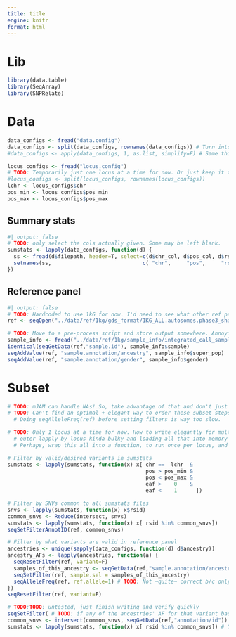 ```yaml
---
title: title
engine: knitr
format: html
---
```


# Lib
```r
library(data.table)
library(SeqArray)
library(SNPRelate)
```

# Data
```r
data_configs <- fread("data.config")
data_configs <- split(data_configs, rownames(data_configs)) # Turn into list of rows
#data_configs <- apply(data_configs, 1, as.list, simplify=F) # Same thing but uglier

locus_configs <- fread("locus.config")
# TODO: Temporarily just one locus at a time for now. Or just keep it this way but run the script multiple times? __No__, because then would be loading the data multiple times.
#locus_configs <- split(locus_configs, rownames(locus_configs))
lchr <- locus_configs$chr
pos_min <- locus_configs$pos_min
pos_max <- locus_configs$pos_max
```
## Summary stats
```r
#| output: false
# TODO: only select the cols actually given. Some may be left blank.
sumstats <- lapply(data_configs, function(d) {
  ss <- fread(d$filepath, header=T, select=c(d$chr_col, d$pos_col, d$rsid_col, d$other_allele_col, d$effect_allele_col, d$eaf_col, d$b_col, d$se_col, d$p_col))
  setnames(ss,                             c( "chr",     "pos",     "rsid",     "a0",                "a1",               "eaf",     "b",     "se",     "p"   ))
})
```
## Reference panel
```r
#| output: false
# TODO: Hardcoded to use 1kG for now. I'd need to see what other ref panels look like to generalize.
ref <- seqOpen("../data/ref/1kg/gds_format/1KG_ALL.autosomes.phase3_shapeit2_mvncall_integrated_v5a.20130502.genotypes.gds", readonly=F)

# TODO: Move to a pre-process script and store output somewhere. Annoying, but the "data/" dir should really remain untouched. Should be able to look in there and take md5sums and be confident e/t in there is raw.
sample_info <- fread("../data/ref/1kg/sample_info/integrated_call_samples_v3.20130502.ALL.panel")
identical(seqGetData(ref,"sample.id"), sample_info$sample)
seqAddValue(ref, "sample.annotation/ancestry", sample_info$super_pop)
seqAddValue(ref, "sample.annotation/gender", sample_info$gender)
```

# Subset
```r
# TODO: mJAM can handle NAs! So, take advantage of that and don't just subset for all methods...
# TODO: Can't find an optimal + elegant way to order these subset steps.
  # Doing seqAlleleFreq(ref) before setting filters is way too slow.

# TODO: Only 1 locus at a time for now. How to write elegantly for multiple? (Probably) Not nested lapply's and "sumstatss".
  # outer lapply by locus kinda bulky and loading all that into memory hurts.
  # Perhaps, wrap this all into a function, to run once per locus, and then loop over that.

# Filter by valid/desired variants in sumstats
sumstats <- lapply(sumstats, function(x) x[ chr ==  lchr  &
                                            pos > pos_min &
                                            pos < pos_max &
                                            eaf >    0    &
                                            eaf <    1      ])

# Filter by SNVs common to all sumstats files
snvs <- lapply(sumstats, function(x) x$rsid)
common_snvs <- Reduce(intersect, snvs)
sumstats <- lapply(sumstats, function(x) x[ rsid %in% common_snvs])
seqSetFilterAnnotID(ref, common_snvs)

# Filter by what variants are valid in reference panel
ancestries <- unique(sapply(data_configs, function(d) d$ancestry))
ancestry_AFs <- lapply(ancestries, function(a) {
  seqResetFilter(ref, variant=F)
  samples_of_this_ancestry <- seqGetData(ref,"sample.annotation/ancestry") == a
  seqSetFilter(ref, sample.sel = samples_of_this_ancestry)
  seqAlleleFreq(ref, ref.allele=1) # TODO: Not ~quite~ correct b/c only the first allele of multi-allelic variants get considered
})
seqResetFilter(ref, variant=F)

# TODO:TODO: untested, just finish writing and verify quickly
seqSetFilter( # TODO: if any of the ancestries' AF for that variant bad, toss )
common_snvs <- intersect(common_snvs, seqGetData(ref,"annotation/id"))
sumstats <- lapply(sumstats, function(x) x[ rsid %in% common_snvs]) # Yes, repeated code, but to calc AFs before filtering would take forever.

```

```r

```
